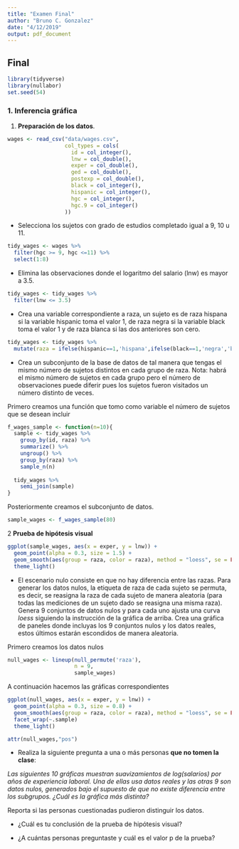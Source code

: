 ```yaml
---
title: "Examen Final"
author: "Bruno C. Gonzalez"
date: "4/12/2019"
output: pdf_document
---
```


## Final

```r
library(tidyverse)
library(nullabor)
set.seed(54)
```


### 1. Inferencia gráfica

1. **Preparación de los datos**.  

```r
wages <- read_csv("data/wages.csv",
                  col_types = cols(
                    id = col_integer(),
                    lnw = col_double(),
                    exper = col_double(),
                    ged = col_double(),
                    postexp = col_double(),
                    black = col_integer(),
                    hispanic = col_integer(),
                    hgc = col_integer(),
                    hgc.9 = col_integer()
                  ))
```

* Selecciona los sujetos con grado de estudios completado igual a 9, 10 u 11.

```r
tidy_wages <- wages %>% 
  filter(hgc >= 9, hgc <=11) %>% 
  select(1:8)
```


* Elimina las observaciones donde el logaritmo del salario (lnw) es mayor a 3.5.

```r
tidy_wages <- tidy_wages %>% 
  filter(lnw <= 3.5)
```

* Crea una variable correspondiente a raza, un sujeto es de raza hispana si la variable hispanic toma el valor 1, de raza negra si la variable black toma el valor 1 y de raza blanca si las dos anteriores son cero.

```r
tidy_wages <- tidy_wages %>% 
  mutate(raza = ifelse(hispanic==1,'hispana',ifelse(black==1,'negra','blanca')))
```

* Crea un subconjunto de la base de datos de tal manera que tengas el mismo número de sujetos distintos en cada grupo de raza. Nota: habrá el mismo número de sujetos en cada grupo pero el número de observaciones puede diferir pues los sujetos fueron visitados un número distinto de veces. 

Primero creamos una función que tomo como variable el número de sujetos que se desean incluir

```r

f_wages_sample <- function(n=10){
  sample <- tidy_wages %>% 
    group_by(id, raza) %>% 
    summarize() %>%
    ungroup() %>% 
    group_by(raza) %>% 
    sample_n(n)
  
  tidy_wages %>% 
    semi_join(sample)
}

```
Posteriormente creamos el subconjunto de datos.

```r
sample_wages <- f_wages_sample(80)
```


2 **Prueba de hipótesis visual**

```r
ggplot(sample_wages, aes(x = exper, y = lnw)) +
  geom_point(alpha = 0.3, size = 1.5) + 
  geom_smooth(aes(group = raza, color = raza), method = "loess", se = FALSE) +
  theme_light()
```



* El escenario nulo consiste en que no hay diferencia entre las razas. Para generar los datos nulos, la etiqueta de raza de cada sujeto se permuta, es decir, se reasigna la raza de cada sujeto de manera aleatoria (para todas las mediciones de un sujeto dado se reasigna una misma raza). Genera 9 conjuntos de datos nulos y para cada uno ajusta una curva _loess_ siguiendo la instrucción de
la gráfica de arriba. Crea una gráfica de paneles donde incluyas los 9 conjuntos nulos y los datos reales, estos últimos estarán escondidos de manera aleatoria.

Primero creamos los datos nulos

```r
null_wages <- lineup(null_permute('raza'),
                     n = 9,
                     sample_wages)
```

A continuación hacemos las gráficas correspondientes

```r
ggplot(null_wages, aes(x = exper, y = lnw)) +
  geom_point(alpha = 0.3, size = 0.8) + 
  geom_smooth(aes(group = raza, color = raza), method = "loess", se = FALSE, size=0.5) +
  facet_wrap(~.sample)
  theme_light()
```


```r
attr(null_wages,"pos")
```

* Realiza la siguiente pregunta a una o más personas __que no tomen la clase__:

_Las siguientes 10 gráficas muestran suavizamientos de log(salarios) por años
de experiencia laboral. Una de ellas usa datos reales y las otras 9 son datos
nulos, generados bajo el supuesto de que no existe diferencia entre los
subgrupos. ¿Cuál es la gráfica más distinta?_

Reporta si las personas cuestionadas pudieron distinguir los datos.

* ¿Cuál es tu conclusión de la prueba de hipótesis visual?

* ¿A cuántas personas preguntaste y cuál es el valor p de la prueba?


<!-- ### 2. Simulación para el cálculo de tamaños de muestra {-} -->

<!-- En el conteo rápido del estado de Guanajuato, se calculó el tamaño de muestra -->
<!-- fijando como objetivo que los intervalos del $95$% de confianza tuvieran una  -->
<!-- longitud máxima de 2 puntos porcentuales para todos los candidatos. En este  -->
<!-- ejercicio calcularás el tamaño de muestra mínimo que cumpla con el objetivo -->
<!-- usando 3 diseños de muestreo distintos: 1) muestreo aleatorio simple (MAS),  -->
<!-- 2) estratificando con distrito local y 3) estratificando con distrito federal. -->

<!-- Utilizarás simulación y los resultados de las elecciones de gobernador en  -->
<!-- Guanajuato correspondientes al 2012. -->

<!-- En el caso de **MAS**, para cada tamaño de muestra  -->
<!-- $n=50,100,200,300,400,500,600,700$: -->

<!-- i. Simula una muestra aleatoria de tamaño $n$. -->

<!-- ii. Calcula el estimador de razón (correspondiente a muestreo aleatorio simple)  -->
<!-- para cada candidato: -->

<!-- $$\hat{p}=\frac{\sum_{i} Y_{i}}{\sum_i X_{i}}$$ -->
<!-- $$\hat{p}=\frac{\sum_h \frac{N_h}{n_h} \sum_i Y_{hi}}{\sum_h \frac{N_h}{n_h} \sum_i X_{hi}}$$ -->
<!-- donde: -->

<!-- * $\hat{p}$ es la estimación de la proporción de votos que recibió el candidato -->
<!-- en la elección. -->

<!-- * $Y_{i}$ es el número total de votos que recibió el candidato -->
<!-- en la $i$-ésima casilla. -->

<!-- * $X_{i}$ es el número total de votos en la $i$-ésima casilla.  -->

<!-- iii. Repite los pasos i y ii $1000$ veces para estimar el error estándar para  -->
<!-- una muestra de tamaño $n$. -->

<!-- Para cada **estratificación** (`distrito_fed_17` y `distrito_loc_17`) y  -->
<!-- tamaño de muestra $n=50,100,200,300,400,500,600,700$: -->

<!-- i. Simula una muestra estratificada de tamaño $n$, donde el tamaño de muestra en  -->
<!-- cada estrato se asigna proporcional al tamaño del estrato, esto es, sea $N_h$ el  -->
<!-- número de casillas en el $h$-ésimo estrato, entonces para el estrato $h$ el  -->
<!-- número de casillas en la muestra será: -->
<!-- $$n_h = N_h \cdot \frac{n}{\sum_j N_j}$$ -->
<!-- ii. Calcula el estimador de razón combinado (correspondiente a muestreo  -->
<!-- estratificado) para cada candidato: -->

<!-- $$\hat{p}=\frac{\sum_h \frac{N_h}{n_h} \sum_i Y_{hi}}{\sum_h \frac{N_h}{n_h} \sum_i X_{hi}}$$ -->

<!-- donde: -->

<!-- * $\hat{p}$ es la estimación de la proporción de votos que recibió el candidato -->
<!-- en la elección. -->

<!-- * $Y_{hi}$ es el número total de votos que recibió el candidato -->
<!-- en la $i$-ésima casillas, que pertence al $h$-ésimo estrato. -->

<!-- * $X_{hi}$ es el número total de votos en la $i$-ésima casilla, que pertence al  -->
<!-- $h$-ésimo estrato.  -->

<!-- * $N_h$ es el número total de casillas en el $h$-ésimo estrato. -->

<!-- * $n_h$ es el número de casillas del $h$-ésimo estrato que se seleccionaron en  -->
<!-- la muestra. -->

<!-- iii. Repite los pasos i y ii $1000$ veces para estimar el error estándar para  -->
<!-- una muestra de tamaño $n$. -->

<!-- Ahora: -->

<!-- 1. Reporta en una tabla el error estándar para cada candidato, tamaño de muestra -->
<!-- y diseño (MAS y las dos estratificaciones propuestas). -->

<!-- 2. Grafica los datos de la tabla: realiza una gráfica de paneles (con  -->
<!-- `facet_wrap()`), cada partido en un panel, en el eje horizontal grafica el  -->
<!-- tamaño de muestra y en el eje vertical el error estándar, tendrás en una misma  -->
<!-- gráfica tres curvas, una para muestreo aleatorio simple y una para  -->
<!-- cada estratificación. -->

<!-- 3. ¿Qué diseño y tamaño de muestra elegirías? Explica tu respuesta y de  -->
<!-- ser necesario repite los pasos i-iii para otros valores de $n$. -->

<!-- ### 3. MCMC {-} -->

<!-- Siguiendo con el conteo rápido de Guanajuato, calcularás intervalos de confianza -->
<!-- usando el modelo propuesto en @mendoza2016. -->

<!-- Los autores proponen ajustar un modelo de manera independiente para cada  -->
<!-- candidato en cada estrato: -->

<!-- * Verosimilitud -->

<!-- $$X_{ij}^k\big|\theta_{ij},\tau_{ij}\sim N\bigg(n_i^k\theta_{ij}, \frac{\tau_{ij}}{n_i^k}\bigg)$$ -->

<!-- para $k=1,...,c_i$, $i = 1,...,N$, $j=1,...,J$ -->

<!-- * Iniciales -->

<!-- $$p(\theta_{i,j},\tau_{ij})\propto \tau_{ij}^{-1}I(\tau_{ij}>0)I(0<\theta_{i,j}<1)$$ -->

<!-- * Posterior -->

<!-- $$p(\theta_{ij}, \tau_{ij}|X_{ij}) \sim N\bigg(\theta_{ij} \bigg| \frac{\sum_{k=1}^{c_i}x_{ij}^k}{\sum_{k=1}^{c_i}n_{i}^k}, \tau_{ij}\sum_{k=1}^{c_i}n_i^k\bigg)I(0<\theta_{ij}<1)\times Ga\bigg(\tau_{ij}\bigg|\frac{c_i-1}{2}, \frac{1}{2}\bigg[\sum_{k=1}^{c_i}\frac{(x_{ij}^k)^2}{n_i^k}-\frac{\big(\sum_{k=1}^{c_i}x_{ij}^k\big)^2}{\sum_{k=1}^{c_i}n_i^k}\bigg]\bigg)$$ -->
<!-- donde: -->

<!-- * $X_{ij}$ número de personas que favorecen al candidato $j$ en el estrato $i$. -->

<!-- * $X_{ij}^k$ número de personas que favorecen al candidato $j$ en la casilla $k$  -->
<!-- del estrato $i$. -->

<!-- * $n_i^k$ tamaño de la lista nominal en la $k$-ésima casilla del $i$-ésimo  -->
<!-- estrato. -->

<!-- * $\tau_{ij}/n_i^{k}$ es la precisión para cada candidato. -->

<!-- * $\theta_{ij}$ es la proporción de las personas en la lista nominal del estrato -->
<!-- $i$ que favorecen al $j$-ésimo partido. -->

<!-- * $c_i$ número de casillas del $i$-ésimo estrato en la muestra. -->

<!-- Los detalles del modelo los puedes encontrar en el [artículo](https://drive.google.com/open?id=1lI5lUSqNcIYvlvxRyrbBD_IrzlWIzILY). -->

<!-- Implementa el modelo y estima los resultados electorales de Guanajuato con la  -->
<!-- muestra: -->

<!-- ```{r, eval=FALSE} -->
<!-- gto_muestra <- read_csv("data/muestra_gto_2012.csv") -->
<!-- ``` -->

<!-- Reporta estimaciones puntuales (media posterior) e intervalos del 95% de  -->
<!-- credibilidad para cada candidato. -->

<!-- ### 4. Modelos jerárquicos, Stan y evaluación de ajuste {-} -->

<!-- **Postestratificación** es un método estándar que se utiliza para corregir las  -->
<!-- estimaciones obtenidas de muestreo probabilístico cuando hay distintas  -->
<!-- probabilidades de selección y para corregir no respuesta. A grandes rasgos, se  -->
<!-- divide la población en categorías y se estima la distribución de las respuestas  -->
<!-- en cada categoría, después se pondera cada categoría de acuerdo a su tamaño en  -->
<!-- la población. Típicamente las categorías se crean con variables demográficas -->
<!-- (sexo, edad, ...).  -->

<!-- La dificultad que suele surgir en el proceso de postestratificación es que  -->
<!-- por una parte se desea crear las celdas lo más finas posible, considerando -->
<!-- el cruce de muchas variables, con el objetivo de corregir en mayor medida -->
<!-- posibles sesgos en las estimaciones; sin embargo, conforme aumenta el número de -->
<!-- celdas el número de respondentes en cada una disminuye (muchas incluso quedan -->
<!-- vacías) y esto conlleva a que las estimaciones dentro de cada celda sean poco -->
<!-- precisas. Ante esta dificultad, la propuesta de MRP es modelar las respuestas  -->
<!-- condicional a las variables de postestratificación, cuando las categorías de la -->
<!-- postestratificación siguen de manera natural estructuras jerárquicas (como  -->
<!-- hogares en estados) se puede mejorar la eficiencia de la estimación ajustando -->
<!-- modelos multinivel.  -->

<!-- Es así que MRP es una extensión a los ajustes de postestratificación clásicos  -->
<!-- que permite usar más categorías y por tanto información más detallada de la  -->
<!-- población. Una ventaja adicional es que además hace posible estimar la respuesta  -->
<!-- en subcategorias demográficas o geográficas. En este ejercicio reproduciremos  -->
<!-- el modelo que se ajusta en @parkgelmanbafumi lo puedes descargar de [esta liga ](http://www.stat.columbia.edu/~gelman/research/published/parkgelmanbafumi.pdf). -->

<!-- En esta aplicación se utilizan encuestas de opinión pública en EUA, en  -->
<!-- particular modelamos la probabilidad de que un respondente prefiera al  -->
<!-- candidato Republicano como presidente y usando los datos de encuestas de  -->
<!-- *CBS News* levantadas previo a la elección presidencial de 1988.  -->

<!-- Las variables demográficas que determinan las celdas de postestratificación son: -->
<!-- sexo, raza negra, edad (categórica), grado educativo y estado, si construyéramos  -->
<!-- las celdas de postestratificación quedarían,  -->

<!-- sexo(2) x raza negra(2) x edad(4) x educación(4) x estado(52) = 3264 -->

<!-- celdas y tenemos únicamente 2193 entrevistas, por lo que un enfoque clásico  -->
<!-- utilizando todas las variables demográficas disponibles queda descartado. -->

<!-- Ahora, definimos el modelo multinivel a usar, usaremos regresión logística  -->
<!-- multinivel, en este planteamiento la variable $y_i$ indica si la -->
<!-- $i$-ésima persona apoyaba al candidato republicano o no, y se agregan todas las -->
<!-- variables demográficas como covariables. -->

<!-- $$ -->
<!-- \begin{aligned} -->
<!--   P(y_i = 1) &= logit^{-1}(\beta^0 + \beta^{mujer}\cdot mujer_i + \beta^{neg}\cdot neg_i+\beta^{mujer, neg}\cdot mujer_i \cdot neg_i+ \\ -->
<!--   & \beta_{edad(i)}^{edad} +  \beta_{edad(i), edu(i)}^{edad,edu} +  -->
<!--  \beta_{estado(i)}^{estado}) -->
<!-- \end{aligned} -->
<!-- $$ -->

<!-- En este ejemplo la estructura multinivel se reduce al coeficiente de -->
<!-- estado que se modela con indicadoras de región y una medida del apoyo -->
<!-- Republicano en el estado reportado en la elección previa. -->

<!-- $$ \beta_{j}\sim N(\beta_{region(j)}^{region}+\beta^{vprev}\cdot vprev_j, \sigma^2_{estado})$$ -->

<!-- Ajustaremos este modelo usando el programa JAGS (Just Another Gibbs Sampler), y  -->
<!-- utilizamos las estimaciones para hacer predicciones a nivel estado ($\theta_s$): -->

<!-- $$\theta_s=\frac{\sum_{j \in s}N_{j}\pi_j}{\sum_{j \in s}N_{j}}$$ -->

<!-- donde $N_j$ indica el número de individuos en cada estado que  -->
<!-- pertenecen a la $j$-ésima celda, la información para determinar las $N_j$ se  -->
<!-- obtendrá del censo de población. -->

<!-- #### Implementación {-} -->

<!-- Datos en [election88](http://www.stat.columbia.edu/~gelman/arm/examples/election88/),  -->
<!-- o en la carpeta data. -->

<!-- ```{r, eval=FALSE} -->
<!-- # preparación de los datos -->
<!-- library(haven) -->
<!-- # datos de encuestas -->
<!-- polls <- read_dta("data/polls.dta") -->
<!-- # nos quedamos con la última encuesta y eliminamos faltantes -->
<!-- last_poll <- polls %>%  -->
<!--     filter(survey == 8) %>%  -->
<!--     mutate(age_edu = paste0(age, edu),  -->
<!--       age_edu_int = as.integer(as.factor(age_edu))) %>%  -->
<!--     na.omit() -->

<!-- # datos de elecciones pasadas para utilizar como covariable y variable región -->
<!-- presvote <- read_dta("data/presvote.dta") %>%  -->
<!--     cbind(region = c(3,4,4,3,4,4,1,1,5,3,3,4,4,2,2,2,2,3,3,1,1,1,2,2,3,2,4,2,4, -->
<!--         1,1,4,1,3,2,2,3,4,1,1,3,2,3,3,4,1,3,4,1,2,4)) -->
<!-- ``` -->

<!-- Los datos para el modelo serán: -->

<!-- ```{r, eval=FALSE} -->
<!-- data_list <- list(N = nrow(last_poll),  -->
<!--     n_age = n_distinct(last_poll$age), -->
<!--     n_age_edu = n_distinct(last_poll$age, last_poll$edu), -->
<!--     n_edu = n_distinct(last_poll$edu),  -->
<!--     n_region = 5,  -->
<!--     n_state = max(last_poll$state),  -->
<!--     age = last_poll$age, -->
<!--     black = last_poll$black, -->
<!--     edu = last_poll$edu, -->
<!--     female = last_poll$female, -->
<!--     region = presvote$region, -->
<!--     state = last_poll$state,  -->
<!--     v_prev = presvote$g76_84pr, -->
<!--     y = last_poll$bush -->
<!-- ) -->
<!-- ``` -->

<!-- Y el código en Stan: -->

<!-- ```{r, eval =FALSE} -->
<!-- model_mrp <- " -->
<!-- data { -->
<!--   int n; // número de observaciones -->
<!--   int n_state; // número de estados -->
<!--   int n_age; -->
<!--   int n_edu; -->
<!--   int n_age_edu; -->
<!--   int age[n]; -->
<!--   int edu[n]; -->
<!--   int age_edu[n]; -->
<!--   int mh; //número de covariables nivel persona -->
<!--   int mm; //número de covariables nivel estado -->
<!--   int<lower=0,upper=1> y[n]; -->
<!--   matrix[n, mh] x_person; // covariables a nivel persona -->
<!--   int state[n]; -->
<!--   matrix[n_state, mm] x_state; // covariables a nivel estado -->
<!-- }  -->
<!-- parameters { -->
<!--   real beta_0; -->
<!--   vector[mh] beta; -->
<!--   real<lower=0> sigma; -->
<!--   vector[n_state] beta_state_raw; -->
<!--   vector[n_age] beta_age_raw; -->
<!--   vector[n_edu] beta_edu_raw; -->
<!--   vector[n_age_edu] beta_age_edu_raw; -->
<!--   real<lower=0> sigma_age; -->
<!--   real<lower=0> sigma_edu; -->
<!--   real<lower=0> sigma_age_edu; -->
<!--   real<lower=0> sigma_state; -->
<!--   vector[mm] alpha; -->
<!-- } -->
<!-- transformed parameters { -->
<!--   vector[n] reg_pred; -->
<!--   vector[n_state] beta_state; -->
<!--   vector[n_age] beta_age; -->
<!--   vector[n_edu] beta_edu; -->
<!--   vector[n_age_edu] beta_age_edu; -->
<!--   // parametrización no centrada -->
<!--   beta_age = beta_age_raw * sigma_age;  -->
<!--   beta_edu = beta_edu_raw * sigma_edu;  -->
<!--   beta_age_edu = beta_age_edu_raw * sigma_age_edu;  -->
<!--   beta_state = beta_state_raw * sigma_state + x_state * alpha;  -->
<!--   reg_pred = beta_0 + x_person * beta + beta_state[state] + beta_age[age] +  -->
<!--     beta_edu[edu] + beta_age_edu[age_edu]; -->
<!-- } -->
<!-- model {   -->
<!--   y ~ bernoulli_logit(reg_pred); -->
<!--   beta_0 ~ normal(0, 2); -->
<!--   beta ~ normal(0, 5); -->
<!--   sigma ~ normal(0, 5); -->
<!--   beta_age_raw ~ normal(0, 10); -->
<!--   beta_edu_raw ~ normal(0, 10); -->
<!--   beta_age_edu_raw ~ normal(0, 10); -->
<!--   beta_state_raw ~ normal(0, 10); -->
<!--   sigma_state ~ normal(0, 10); -->
<!--   sigma_age ~ normal(0, 10); -->
<!--   sigma_edu ~ normal(0, 10); -->
<!--   sigma_age_edu ~ normal(0, 10); -->
<!--   alpha ~ normal(0, 5); -->
<!-- } -->

<!-- " -->
<!-- cat(model_mrp, file = 'src/stan_files/model_mrp.stan') -->
<!-- ``` -->

<!-- 1. **Modelo**. Ajusta el modelo y revisa convergencia, describe  -->
<!-- cuantas cadenas, iteraciones y etapa de calentamiento elegiste, además  -->
<!-- escribe como determinaste convergencia. -->

<!-- 2. **Evaluación de ajuste**. Usaremos la distribución predictiva posterior para -->
<!-- simular del modelo y comparar con los datos observados. En particular veremos  -->
<!-- como se comparan las simulaciones del modelo por estado, la gráfica con los  -->
<!-- datos será la que sigue: -->

<!-- ```{r, eval = FALSE} -->
<!-- bush_state <- last_poll %>%  -->
<!--     group_by(state) %>%  -->
<!--     summarise(prop = mean(bush, na.rm = TRUE)) %>%  -->
<!--     ungroup() %>%  -->
<!--     mutate(state_ord = as.numeric(reorder(state, prop))) -->

<!-- ggplot(bush_state, aes(x = state_ord, y = prop)) + -->
<!--     geom_line() -->
<!-- ``` -->

<!-- Debes simular del modelo 10 conjutos de datos del tamaño de los originales  -->
<!-- (replicaciones de los datos) y hacer una gráfica de páneles donde muestres los  -->
<!-- datos originales y las replicaciones, ¿que concluyes al ver la gráfica? -->


<!-- 3. El siguiente código predice para cada celda de la tabla del censo, vale la  -->
<!-- pena notar, que para cada celda tenemos una lista en el vector `pred` con las  -->
<!-- simuaciones que le corresponden. -->

<!-- ```{r, eval = FALSE} -->
<!--  # construct the n.sims x 3264 matrix -->
<!-- census88 <- read_dta("data/census88.dta") -->

<!-- params_sims <- as.data.frame(stan_fit, pars = c("beta_0", "beta", "beta_age",  -->
<!--     "beta_edu", "beta_age_edu", "beta_state")) -->
<!--     )) -->

<!-- pred_cell <- census88 %>%  -->
<!--     mutate(age_edu = paste0(age, edu),  -->
<!--         age_edu_int = as.integer(as.factor(age_edu))) %>%  -->
<!--     rowwise() %>%  -->
<!--     mutate( -->
<!--         pred = list(arm::invlogit(params_sims$beta_0 +  -->
<!--                 params_sims$`beta[1]` * female + -->
<!--                 params_sims$`beta[2]` * black +  -->
<!--                 params_sims$`beta[3]` * female * black + -->
<!--                 params_sims[, str_c("beta_age[", round(age), "]")] + -->
<!--                 params_sims[, str_c("beta_edu[", round(edu), "]")] +   -->
<!--                 params_sims[, str_c("beta_age_edu[", age_edu_int, "]")] +   -->
<!--                 params_sims[, str_c("beta_state[", round(state), "]")])) -->
<!--     )  -->
<!-- ``` -->

<!-- Para hacer las estimaciones por estado hace falta ponderar por el número de  -->
<!-- casos en cada celda: -->

<!-- $$\theta_s=\frac{\sum_{j \in s}N_{j}\pi_j}{\sum_{j \in s}N_{j}}$$ -->

<!-- 4. Genera las simulaciones de $\theta_s$, recuerda que debarás calcular  -->
<!-- una simulación de cada $\theta_s$ por cada simulación de $\pi_j$ obtenida con  -->
<!-- el código de arriba. Realiza una gráfica con intervalos de credibilidad del 95%  -->
<!-- para cada $theta_s$. -->